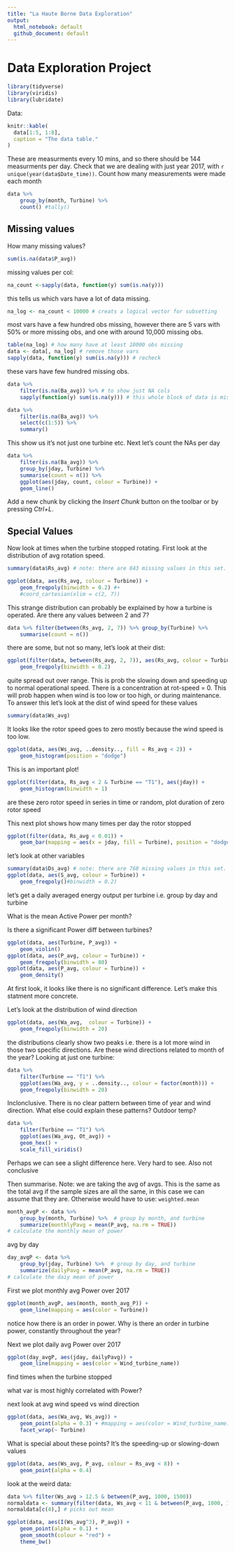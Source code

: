 ```yaml
---
title: "La Haute Borne Data Exploration"
output:
  html_notebook: default
  github_document: default
---
```

# Data Exploration Project
```r
library(tidyverse)
library(viridis)
library(lubridate)
```

Data:
```r
knitr::kable(
  data[1:5, 1:8], 
  caption = "The data table."
)
```

These are measurments every 10 mins, and so there should be 144 measurments per day.
Check that we are dealing with just year 2017, with `r unique(year(data$Date_time))`.
Count how many measurements were made each month
```r
data %>% 
    group_by(month, Turbine) %>%
    count() #tally() 
```



## Missing values

How many missing values?
```r
sum(is.na(data$P_avg))
```
missing values per col:
```r
na_count <-sapply(data, function(y) sum(is.na(y)))
```
this tells us which vars have a lot of data missing.
```r
na_log <- na_count < 10000 # creats a logical vector for subsetting
```
most vars have a few hundred obs missing, however there are 5 vars with 
50% or more missing obs, and one with around 10,000 missing obs.
```r
table(na_log) # how many have at least 10000 obs missing
data <- data[, na_log] # remove those vars
sapply(data, function(y) sum(is.na(y))) # recheck
```
these vars have few hundred missing obs.
```r
data %>%
    filter(is.na(Ba_avg)) %>% # to show just NA cols
    sapply(function(y) sum(is.na(y))) # this whole block of data is missing
```
```r
data %>%
    filter(is.na(Ba_avg)) %>%
    select(c(1:5)) %>%
    summary()
```
This show us it's not just one turbine etc.
Next let's count the NAs per day
```r
data %>%
    filter(is.na(Ba_avg)) %>%
    group_by(jday, Turbine) %>%
    summarise(count = n()) %>%
    ggplot(aes(jday, count, colour = Turbine)) +
    geom_line()
```
Add a new chunk by clicking the *Insert Chunk* button on the toolbar or by pressing *Ctrl+L*.

## Special Values
 
Now look at times when the turbine stopped rotating. First look at the distribution of avg rotation speed.
```r
summary(data$Rs_avg) # note: there are 843 missing values in this set.
```
```r
ggplot(data, aes(Rs_avg, colour = Turbine)) +
    geom_freqpoly(binwidth = 0.2) #+ 
    #coord_cartesian(xlim = c(2, 7))
```
This strange distribution can probably be explained by how a turbine is operated.
Are there any values between 2 and 7?
```r
data %>% filter(between(Rs_avg, 2, 7)) %>% group_by(Turbine) %>% 
    summarise(count = n())
```
there are some, but not so many, let's look at their dist:
```r
ggplot(filter(data, between(Rs_avg, 2, 7)), aes(Rs_avg, colour = Turbine)) +
    geom_freqpoly(binwidth = 0.2) 
```
quite spread out over range. This is prob the slowing down and speeding up to normal operational speed. There is a concentration at rot-speed = 0. This will prob happen when wind is too low or too high, or during maintenance. To answer this let's look at the dist of wind speed for these values
```r
summary(data$Ws_avg)
```
It looks like the rotor speed goes to zero mostly because the wind speed is too low.
```r
ggplot(data, aes(Ws_avg, ..density.., fill = Rs_avg < 2)) +
    geom_histogram(position = "dodge")
```
This is an important plot!
```r
ggplot(filter(data, Rs_avg < 2 & Turbine == "T1"), aes(jday)) +
    geom_histogram(binwidth = 1)
```
are these zero rotor speed in series in time or random, plot duration of zero rotor speed

This next plot shows how many times per day the rotor stopped
```r
ggplot(filter(data, Rs_avg < 0.01)) +
    geom_bar(mapping = aes(x = jday, fill = Turbine), position = "dodge")
```

let's look at other variables
```r
summary(data$Ds_avg) # note: there are 768 missing values in this set.
ggplot(data, aes(S_avg, colour = Turbine)) +
    geom_freqpoly()#binwidth = 0.2)

```

let's get a daily averaged energy output per turbine i.e. group by day and turbine

What is the mean Active Power per month?

Is there a significant Power diff between turbines?
```r
ggplot(data, aes(Turbine, P_avg)) + 
    geom_violin()
ggplot(data, aes(P_avg, colour = Turbine)) +
    geom_freqpoly(binwidth = 80)
ggplot(data, aes(P_avg, colour = Turbine)) +
    geom_density()
```

At first look, it looks like there is no significant difference. Let's make this statment more concrete.

Let's look at the distribution of wind direction 
```r
ggplot(data, aes(Wa_avg,  colour = Turbine)) +
    geom_freqpoly(binwidth = 20)
```
the distributions clearly show two peaks i.e. there is a lot more wind in those two specific directions. Are these wind directions related to month of the year? Looking at just one turbine:
```r
data %>% 
    filter(Turbine == "T1") %>%
    ggplot(aes(Wa_avg, y = ..density.., colour = factor(month))) +
    geom_freqpoly(binwidth = 20)
```
Inclonclusive. There is no clear pattern between time of year and wind direction. What else could explain these patterns? Outdoor temp?
```r
data %>% 
    filter(Turbine == "T1") %>%
    ggplot(aes(Wa_avg, Ot_avg)) + 
    geom_hex() +
    scale_fill_viridis()
```

Perhaps we can see a slight difference here. Very hard to see. Also not conclusive

Then summarise. 
Note: we are taking the avg of avgs. This is the same as the total avg if 
the sample sizes are all the same, in this case we can assume that they are. Otherwise would have to use: `weighted.mean`
```r
month_avgP <- data %>% 
    group_by(month, Turbine) %>%  # group by month, and turbine
    summarize(monthlyPavg = mean(P_avg, na.rm = TRUE)) 
# calculate the monthly mean of power
```

avg by day
```r
day_avgP <- data %>% 
    group_by(jday, Turbine) %>%  # group by day, and turbine
    summarize(dailyPavg = mean(P_avg, na.rm = TRUE)) 
# calculate the daiy mean of power
```

First we plot monthly avg Power over 2017
```r
ggplot(month_avgP, aes(month, month_avg_P)) +
    geom_line(mapping = aes(color = Turbine)) 
```

notice how there is an order in power. Why is there an order in turbine power, constantly throughout the year?

Next we plot daily avg Power over 2017
```r
ggplot(day_avgP, aes(jday, dailyPavg)) +
    geom_line(mapping = aes(color = Wind_turbine_name)) 
```

find times when the turbine stopped

what var is most highly correlated with Power?

next look at avg wind speed vs wind direction
```r
ggplot(data, aes(Wa_avg, Ws_avg)) +
    geom_point(alpha = 0.3) + #mapping = aes(color = Wind_turbine_name))
    facet_wrap(~ Turbine) 
```

What is special about these points? It's the speeding-up or slowing-down values
```r
ggplot(data, aes(Ws_avg, P_avg, colour = Rs_avg < 8)) + 
    geom_point(alpha = 0.4) 
```
look at the weird data:
```r
data %>% filter(Ws_avg > 12.5 & between(P_avg, 1000, 1500))
normaldata <- summary(filter(data, Ws_avg < 11 & between(P_avg, 1000, 1500)))
normaldata[c(4),] # picks out mean
```

```r
ggplot(data, aes(I(Ws_avg^3), P_avg)) + 
    geom_point(alpha = 0.1) + 
    geom_smooth(colour = "red") + 
    theme_bw()
```





